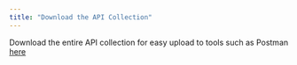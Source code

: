 ```yaml
---
title: "Download the API Collection"
---
```

Download the entire API collection for easy upload to tools such as Postman [here](https://dialpad.com/static/openapi/platform-v1.0.json)



